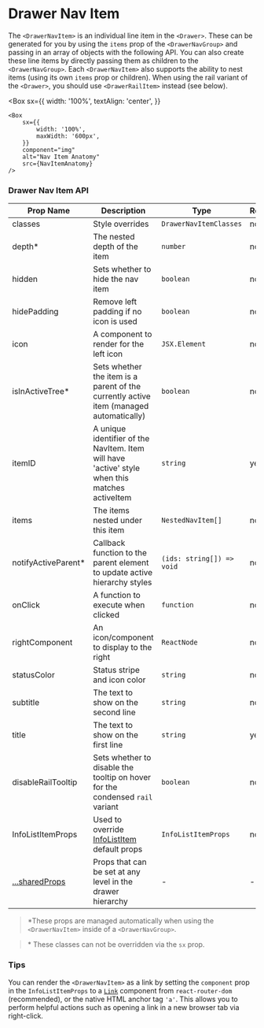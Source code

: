 

# Drawer Nav Item

The `<DrawerNavItem>` is an individual line item in the `<Drawer>`. These can be generated for you by using the `items` prop of the `<DrawerNavGroup>` and passing in an array of objects with the following API. You can also create these line items by directly passing them as children to the `<DrawerNavGroup>`. Each `<DrawerNavItem>` also supports the ability to nest items (using its own `items` prop or children). When using the rail variant of the `<Drawer>`, you should use `<DrawerRailItem>` instead (see below).

<Box
    sx={{
        width: '100%',
        textAlign: 'center',
    }}
>
    <Box
        sx={{
            width: '100%',
            maxWidth: '600px',
        }}
        component="img"
        alt="Nav Item Anatomy"
        src={NavItemAnatomy}
    />
</Box>

### Drawer Nav Item API

<Box>

| Prop Name                                                           | Description                                                                                    | Type                      | Required | Default |
| ------------------------------------------------------------------- | ---------------------------------------------------------------------------------------------- | ------------------------- | -------- | ------- |
| classes                                                             | Style overrides                                                                                | `DrawerNavItemClasses`    | no       |         |
| depth\*                                                             | The nested depth of the item                                                                   | `number`                  | no       | 0       |
| hidden                                                              | Sets whether to hide the nav item                                                              | `boolean`                 | no       |         |
| hidePadding                                                         | Remove left padding if no icon is used                                                         | `boolean`                 | no       | false   |
| icon                                                                | A component to render for the left icon                                                        | `JSX.Element`             | no       |         |
| isInActiveTree\*                                                    | Sets whether the item is a parent of the currently active item (managed automatically)         | `boolean`                 | no       |         |
| itemID                                                              | A unique identifier of the NavItem. Item will have 'active' style when this matches activeItem | `string`                  | yes      |         |
| items                                                               | The items nested under this item                                                               | `NestedNavItem[]`         | no       |         |
| notifyActiveParent\*                                                | Callback function to the parent element to update active hierarchy styles                      | `(ids: string[]) => void` | no       |         |
| onClick                                                             | A function to execute when clicked                                                             | `function`                | no       |         |
| rightComponent                                                      | An icon/component to display to the right                                                      | `ReactNode`               | no       |         |
| statusColor                                                         | Status stripe and icon color                                                                   | `string`                  | no       |         |
| subtitle                                                            | The text to show on the second line                                                            | `string`                  | no       |         |
| title                                                               | The text to show on the first line                                                             | `string`                  | yes      |         |
| disableRailTooltip                                                  | Sets whether to disable the tooltip on hover for the condensed `rail` variant                  | `boolean`                 | no       |         |
| InfoListItemProps                                                   | Used to override [InfoListItem](/components/info-list-item/api-docs) default props             | `InfoListItemProps`       | no       |         |
| [...sharedProps](/components/drawer-nav-item/api-docs#shared-props) | Props that can be set at any level in the drawer hierarchy                                     | -                         | -        |         |

</Box>

> \*These props are managed automatically when using the `<DrawerNavItem>` inside of a `<DrawerNavGroup>`.

<SharedProps />

> \* These classes can not be overridden via the `sx` prop.

### Tips

You can render the `<DrawerNavItem>` as a link by setting the `component` prop in the `InfoListItemProps` to a [`Link`](https://reactrouter.com/web/api/Link) component from `react-router-dom` (recommended), or the native HTML anchor tag `'a'`. This allows you to perform helpful actions such as opening a link in a new browser tab via right-click.
